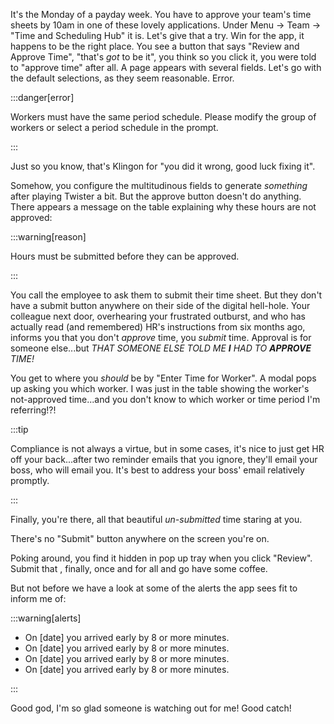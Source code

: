 
It's the Monday of a payday week. You have to approve your team's time sheets by 10am in one of these lovely applications. Under Menu &rarr; Team &rarr; "Time and Scheduling Hub" it is. Let's give that a try. Win for the app, it happens to be the right place. You see a button that says "Review and Approve Time", "that's _got_ to be it", you think so you click it, you were told to "approve time" after all. A page appears with several fields. Let's go with the default selections, as they seem reasonable. Error.

:::danger[error]

Workers must have the same period schedule. Please modify the group of workers or select a period schedule in the prompt.

:::

Just so you know, that's Klingon for "you did it wrong, good luck fixing it".

Somehow, you configure the multitudinous fields to generate _something_ after playing Twister a bit. But the approve button doesn't do anything. There appears a message on the table explaining why these hours are not approved:

:::warning[reason]

Hours must be submitted before they can be approved.

:::

You call the employee to ask them to submit their time sheet. But they don't have a submit button anywhere on their side of the digital hell-hole. Your colleague next door, overhearing your frustrated outburst, and who has actually read (and remembered) HR's instructions from six months ago, informs you that you don't _approve_ time, you _submit_ time. Approval is for someone else...but _THAT SOMEONE ELSE TOLD ME **I** HAD TO **APPROVE** TIME!_

You get to where you _should_ be by "Enter Time for Worker". A modal pops up asking you which worker. I was just in the table showing the worker's not-approved time...and you don't know to which worker or time period I'm referring!?!

:::tip

Compliance is not always a virtue, but in some cases, it's nice to just get HR off your back...after two reminder emails that you ignore, they'll email your boss, who will email you. It's best to address your boss' email relatively promptly.

:::

Finally, you're there, all that beautiful _un-submitted_ time staring at you.

There's no "Submit" button anywhere on the screen you're on.

Poking around, you find it hidden in pop up tray when you click "Review". Submit that <RatingSwitcher word="shit"/>, finally, once and for all and go have some coffee.

But not before we have a look at some of the alerts the app sees fit to inform me of:

:::warning[alerts]

- On \[date] you arrived early by 8 or more minutes.
- On \[date] you arrived early by 8 or more minutes.
- On \[date] you arrived early by 8 or more minutes.
- On \[date] you arrived early by 8 or more minutes.

:::

Good god, I'm so glad someone is watching out for me! Good catch!
